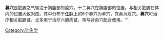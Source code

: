 {{expand|time=2009-06-30T05:10:25+00:00}}
'''募穴'''是脏腑之气输注于胸腹部的腧穴。十二募穴在胸腹部的位置，与相关脏腑在体内的位置大致对应。其中分布于[[任脉|任脉]]上的6个募穴为单穴，其余为双穴。'''募穴'''可治疗相关脏腑证，尤多用于治疗六腑病证，常与背俞穴配合使用。'''

[[Category:针灸学|Category:针灸学]]